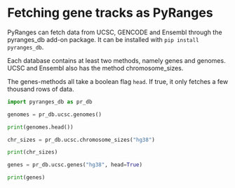 # Fetching gene tracks as PyRanges

PyRanges can fetch data from UCSC, GENCODE and Ensembl through the pyranges_db add-on package.
It can be installed with `pip install pyranges_db`.

Each database contains at least two methods, namely genes and genomes. UCSC and
Ensembl also has the method chromosome_sizes.

The genes-methods all take a boolean flag `head`. If true, it only fetches a few thousand rows of data.

```python
import pyranges_db as pr_db

genomes = pr_db.ucsc.genomes()

print(genomes.head())

chr_sizes = pr_db.ucsc.chromosome_sizes("hg38")

print(chr_sizes)

genes = pr_db.ucsc.genes("hg38", head=True)

print(genes)
```
